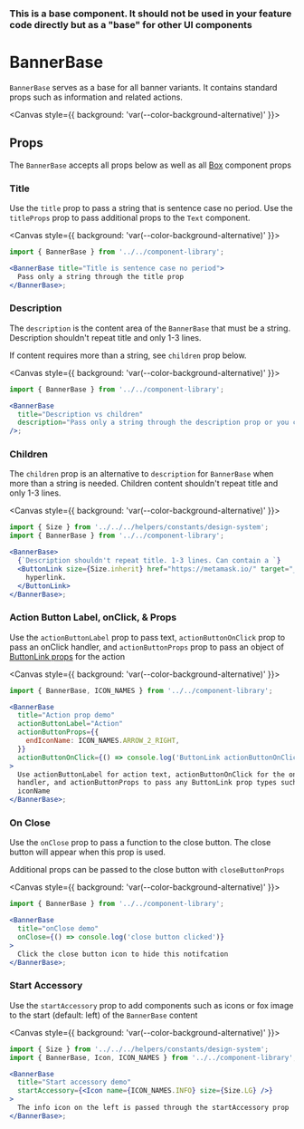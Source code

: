 
### This is a base component. It should not be used in your feature code directly but as a "base" for other UI components

# BannerBase

`BannerBase` serves as a base for all banner variants. It contains standard props such as information and related actions.

<Canvas style={{ background: 'var(--color-background-alternative)' }}>
  <Story id="components-componentlibrary-bannerbase--default-story" />
</Canvas>

## Props

The `BannerBase` accepts all props below as well as all [Box](/docs/components-ui-box--default-story#props) component props

<ArgsTable of={BannerBase} />

### Title

Use the `title` prop to pass a string that is sentence case no period. Use the `titleProps` prop to pass additional props to the `Text` component.

<Canvas style={{ background: 'var(--color-background-alternative)' }}>
  <Story id="components-componentlibrary-bannerbase--title" />
</Canvas>

```jsx
import { BannerBase } from '../../component-library';

<BannerBase title="Title is sentence case no period">
  Pass only a string through the title prop
</BannerBase>;
```

### Description

The `description` is the content area of the `BannerBase` that must be a string. Description shouldn't repeat title and only 1-3 lines.

If content requires more than a string, see `children` prop below.

<Canvas style={{ background: 'var(--color-background-alternative)' }}>
  <Story id="components-componentlibrary-bannerbase--description" />
</Canvas>

```jsx
import { BannerBase } from '../../component-library';

<BannerBase
  title="Description vs children"
  description="Pass only a string through the description prop or you can use children if the contents require more"
/>;
```

### Children

The `children` prop is an alternative to `description` for `BannerBase` when more than a string is needed. Children content shouldn't repeat title and only 1-3 lines.

<Canvas style={{ background: 'var(--color-background-alternative)' }}>
  <Story id="components-componentlibrary-bannerbase--children" />
</Canvas>

```jsx
import { Size } from '../../../helpers/constants/design-system';
import { BannerBase } from '../../component-library';

<BannerBase>
  {`Description shouldn't repeat title. 1-3 lines. Can contain a `}
  <ButtonLink size={Size.inherit} href="https://metamask.io/" target="_blank">
    hyperlink.
  </ButtonLink>
</BannerBase>;
```

### Action Button Label, onClick, & Props

Use the `actionButtonLabel` prop to pass text, `actionButtonOnClick` prop to pass an onClick handler, and `actionButtonProps` prop to pass an object of [ButtonLink props](/docs/components-componentlibrary-buttonlink--default-story) for the action

<Canvas style={{ background: 'var(--color-background-alternative)' }}>
  <Story id="components-componentlibrary-bannerbase--action-button" />
</Canvas>

```jsx
import { BannerBase, ICON_NAMES } from '../../component-library';

<BannerBase
  title="Action prop demo"
  actionButtonLabel="Action"
  actionButtonProps={{
    endIconName: ICON_NAMES.ARROW_2_RIGHT,
  }}
  actionButtonOnClick={() => console.log('ButtonLink actionButtonOnClick demo')}
>
  Use actionButtonLabel for action text, actionButtonOnClick for the onClick
  handler, and actionButtonProps to pass any ButtonLink prop types such as
  iconName
</BannerBase>;
```

### On Close

Use the `onClose` prop to pass a function to the close button. The close button will appear when this prop is used.

Additional props can be passed to the close button with `closeButtonProps`

<Canvas style={{ background: 'var(--color-background-alternative)' }}>
  <Story id="components-componentlibrary-bannerbase--on-close" />
</Canvas>

```jsx
import { BannerBase } from '../../component-library';

<BannerBase
  title="onClose demo"
  onClose={() => console.log('close button clicked')}
>
  Click the close button icon to hide this notifcation
</BannerBase>;
```

### Start Accessory

Use the `startAccessory` prop to add components such as icons or fox image to the start (default: left) of the `BannerBase` content

<Canvas style={{ background: 'var(--color-background-alternative)' }}>
  <Story id="components-componentlibrary-bannerbase--start-accessory" />
</Canvas>

```jsx
import { Size } from '../../../helpers/constants/design-system';
import { BannerBase, Icon, ICON_NAMES } from '../../component-library';

<BannerBase
  title="Start accessory demo"
  startAccessory={<Icon name={ICON_NAMES.INFO} size={Size.LG} />}
>
  The info icon on the left is passed through the startAccessory prop
</BannerBase>;
```
